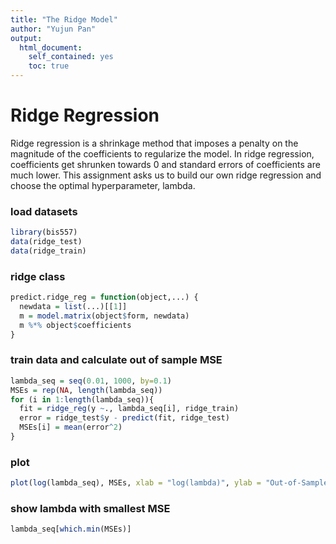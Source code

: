 ```yaml
---
title: "The Ridge Model"
author: "Yujun Pan"
output:
  html_document:
    self_contained: yes
    toc: true
---
```

<!--
%\VignetteEngine{knitr::rmarkdown}
%\VignetteIndexEntry{The Ridge Regression vignette}
-->

# Ridge Regression

Ridge regression is a shrinkage method that imposes a penalty on the magnitude of the coefficients to regularize the model. In ridge regression, coefficients get shrunken towards 0 and standard errors of coefficients are much lower. This assignment asks us to build our own ridge regression and choose the optimal hyperparameter, lambda. 

### load datasets

```r
library(bis557)
data(ridge_test)
data(ridge_train)
```

### ridge class
```r
predict.ridge_reg = function(object,...) {
  newdata = list(...)[[1]]
  m = model.matrix(object$form, newdata)
  m %*% object$coefficients
}

```

### train data and calculate out of sample MSE
```r
lambda_seq = seq(0.01, 1000, by=0.1)
MSEs = rep(NA, length(lambda_seq))
for (i in 1:length(lambda_seq)){
  fit = ridge_reg(y ~., lambda_seq[i], ridge_train)
  error = ridge_test$y - predict(fit, ridge_test)
  MSEs[i] = mean(error^2)
}
```

### plot
```r
plot(log(lambda_seq), MSEs, xlab = "log(lambda)", ylab = "Out-of-Sample MSE")
```

### show lambda with smallest MSE
```r
lambda_seq[which.min(MSEs)]
```